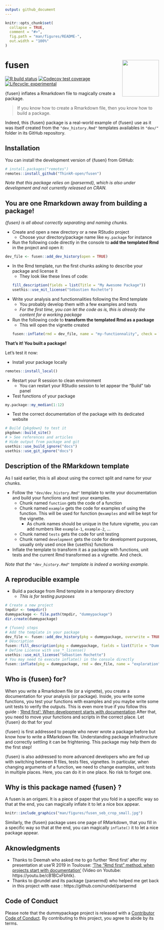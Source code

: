 ```yaml
---
output: github_document
---
```


<!-- README.md is generated from README.Rmd. Please edit that file -->

```r
knitr::opts_chunk$set(
  collapse = TRUE,
  comment = "#>",
  fig.path = "man/figures/README-",
  out.width = "100%"
)
```

# fusen <img src="man/figures/logo.png" align="right" alt="" width="120" />

<!-- badges: start -->
[![R build status](https://github.com/ThinkR-open/fusen/workflows/R-CMD-check/badge.svg)](https://github.com/ThinkR-open/fusen/actions)
[![Codecov test coverage](https://codecov.io/gh/ThinkR-open/fusen/branch/master/graph/badge.svg)](https://codecov.io/gh/ThinkR-open/fusen?branch=master)
[![Lifecycle: experimental](https://img.shields.io/badge/lifecycle-experimental-orange.svg)](https://www.tidyverse.org/lifecycle/#experimental)
<!-- badges: end -->

{fusen} inflates a Rmarkdown file to magically create a package.

> If you know how to create a Rmarkdown file, then you know how to build a package.

Indeed, this {fusen} package is a real-world example of {fusen} use as it was itself created from the `"dev_history.Rmd"` templates availables in `"dev/"` folder in its GitHub repository.

## Installation

You can install the development version of {fusen} from GitHub:

``` r
# install.packages("remotes")
remotes::install_github("ThinkR-open/fusen")
```

_Note that this package relies on {parsermd}, which is also under development and not currently released on CRAN._

## You are one Rmarkdown away from building a package! 

*{fusen} is all about correctly separating and naming chunks.*  

- Create and open a new directory or a new RStudio project
  + Choose your directory/package name like `my.package` for instance
- Run the following code directly in the console to **add the templated Rmd** in the project and open it:
```r
dev_file <- fusen::add_dev_history(open = TRUE)
```
- In the Rmd template, run the first chunks asking to describe your package and license it
  + They look like these lines of code:
```r
fill_description(fields = list(Title = "My Awesome Package"))
usethis::use_mit_license("Sébastien Rochette")
```
- Write your analysis and functionnalities following the Rmd template
  + You probably develop them with a few examples and tests
  + *For the first time, you can let the code as is, this is already the content for a working package*
- Run the following code to **transform the templated Rmd as a package**
  + This will open the vignette created
```r
fusen::inflate(rmd = dev_file, name = "my-functionnality", check = TRUE)
```

**That's it! You built a package!**

Let's test it now:

- Install your package locally
```r
remotes::install_local()
```
- Restart your R session to clean environment
  + You can restart your RStudio session to let appear the "Build" tab panel
- Test functions of your package
```r
my.package::my_median(1:12)
```

- Test the correct documentation of the package with its dedicated website
```r
# Build {pkgdown} to test it
pkgdown::build_site()
# > See references and articles
# Hide output from package and git
usethis::use_build_ignore("docs")
usethis::use_git_ignore("docs")
```

## Description of the RMarkdown template

As I said earlier, this is all about using the correct split and name for your chunks.

- Follow the `"dev/dev_history.Rmd"` template to write your documentation and build your functions and test your examples.  
  - Chunk named `function` gets the code of a function
  - Chunk named `example` gets the code for examples of using the function. This will be used for function `@examples` and will be kept for the vignette. 
    + As chunk names should be unique in the future vignette, you can add numbers like `example-1`, `example-2`, ...
  - Chunk named `tests` gets the code for unit testing
  - Chunk named `development` gets the code for development purposes, usually only used once like {usethis} functions
- Inflate the template to transform it as a package with functions, unit tests and the current Rmd transformed as a vignette. And check.

_Note that the `"dev_history.Rmd"` template is indeed a working example._  

## A reproducible example

- Build a package from Rmd template in a temporary directory
  + _This is for testing purposes_

```r
# Create a new project
tmpdir <- tempdir()
dummypackage <- file.path(tmpdir, "dummypackage")
dir.create(dummypackage)

# {fusen} steps
# Add the template in your package
dev_file <- fusen::add_dev_history(pkg = dummypackage, overwrite = TRUE)
# Description
fusen::fill_description(pkg = dummypackage, fields = list(Title = "Dummy Package"))
# Define License with use_*_license()
usethis::use_mit_license("Sébastien Rochette")
# You may need to execute inflate() in the console directly
fusen::inflate(pkg = dummypackage, rmd = dev_file, name = "exploration")
```


## Who is {fusen} for?

When you write a Rmarkdown file (or a vignette), you create a documentation for your analysis (or package). Inside, you write some functions, you test your functions with examples and you maybe write some unit tests to verify the outputs. This is even more true if you follow this guide : ['Rmd first': When development starts with documentation](https://rtask.thinkr.fr/blog/rmd-first-when-development-starts-with-documentation/)
After that, you need to move your functions and scripts in the correct place. Let {fusen} do that for you!

{fusen} is first addressed to people who never wrote a package before but know how to write a RMarkdown file. Understanding package infrastructure and correctly settling it can be frightening. This package may help them do the first step!

{fusen} is also addressed to more advanced developers who are fed up with switching between R files, tests files, vignettes. In particular, when changing arguments of a function, we need to change examples, unit tests in multiple places. Here, you can do it in one place. No risk to forget one.


## Why is this package named {fusen} ?

A fusen is an origami. It is a piece of paper that you fold in a specific way so that at the end, you can magically inflate it to let a nice box appear.

```r
knitr::include_graphics("man/figures/fusen_seb_crop_small.jpg")
```

Similarly, the {fusen} package uses one page of RMarkdown, that you fill in a specific way so that at the end, you can magically `inflate()` it to let a nice package appear.

## Aknowledgments

- Thanks to Deemah who asked me to go further 'Rmd first' after my presentation at use'R 2019 in Toulouse: ['The “Rmd first” method: when projects start with documentation'](https://github.com/statnmap/prez/blob/master/2019-07_useR_Toulouse.pdf) (Video on Youtube: https://youtu.be/cB1BCxFbhtk). 
- Thanks to @rundel and its package {parsermd} who helped me get back in this project with ease : https://github.com/rundel/parsermd

## Code of Conduct

Please note that the dummypackage project is released with a [Contributor Code of Conduct](https://contributor-covenant.org/version/2/0/CODE_OF_CONDUCT.html). By contributing to this project, you agree to abide by its terms.

